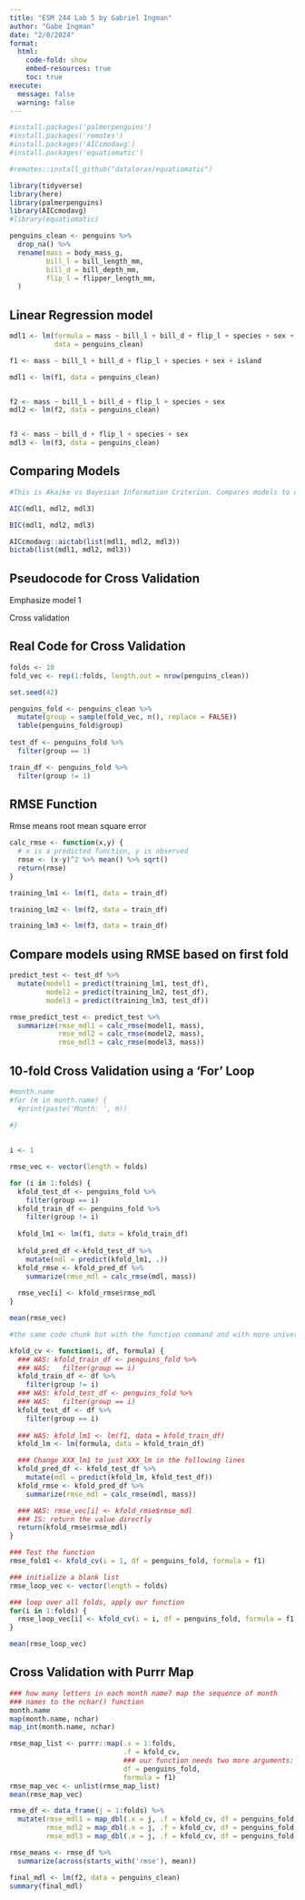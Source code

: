 ```yaml
---
title: "ESM 244 Lab 5 by Gabriel Ingman"
author: "Gabe Ingman"
date: "2/8/2024"
format: 
  html:
    code-fold: show
    embed-resources: true
    toc: true
execute:
  message: false
  warning: false
---
```


```r

#install.packages('palmerpenguins')
#install.packages('remotes')
#install.packages('AICcmodavg')
#install.packages('equatiomatic')

#remotes::install_github("datalorax/equatiomatic")

library(tidyverse)
library(here)
library(palmerpenguins)
library(AICcmodavg)
#library(equatiomatic)

```

```r

penguins_clean <- penguins %>% 
  drop_na() %>% 
  rename(mass = body_mass_g,
         bill_l = bill_length_mm,
         bill_d = bill_depth_mm,
         flip_l = flipper_length_mm,
  )

```

## Linear Regression model

```r

mdl1 <- lm(formula = mass ~ bill_l + bill_d + flip_l + species + sex + island, 
           data = penguins_clean)

```

```r

f1 <- mass ~ bill_l + bill_d + flip_l + species + sex + island

mdl1 <- lm(f1, data = penguins_clean)


f2 <- mass ~ bill_l + bill_d + flip_l + species + sex
mdl2 <- lm(f2, data = penguins_clean)


f3 <- mass ~ bill_d + flip_l + species + sex
mdl3 <- lm(f3, data = penguins_clean)
```

## Comparing Models

```r

#This is Akaike vs Bayesian Information Criterion. Compares models to one another based on a series of criteria. BIC is more strict. They provide information regarding whether the model is a good fit for the data or not.

AIC(mdl1, mdl2, mdl3)

BIC(mdl1, mdl2, mdl3)

AICcmodavg::aictab(list(mdl1, mdl2, mdl3))
bictab(list(mdl1, mdl2, mdl3))

```

## Pseudocode for Cross Validation

Emphasize model 1

Cross validation

## Real Code for Cross Validation

```r

folds <- 10
fold_vec <- rep(1:folds, length.out = nrow(penguins_clean))

set.seed(42)

penguins_fold <- penguins_clean %>% 
  mutate(group = sample(fold_vec, n(), replace = FALSE))
  table(penguins_fold$group)
  
test_df <- penguins_fold %>% 
  filter(group == 1)

train_df <- penguins_fold %>% 
  filter(group != 1)


```

## RMSE Function

Rmse means root mean square error

```r

calc_rmse <- function(x,y) {
  # x is a predicted function, y is observed
  rmse <- (x-y)^2 %>% mean() %>% sqrt()
  return(rmse)
}

```

```r

training_lm1 <- lm(f1, data = train_df)

training_lm2 <- lm(f2, data = train_df)

training_lm3 <- lm(f3, data = train_df)
```

## Compare models using RMSE based on first fold

```r

predict_test <- test_df %>%
  mutate(model1 = predict(training_lm1, test_df),
         model2 = predict(training_lm2, test_df),
         model3 = predict(training_lm3, test_df)) 

rmse_predict_test <- predict_test %>% 
  summarize(rmse_mdl1 = calc_rmse(model1, mass),
            rmse_mdl2 = calc_rmse(model2, mass),
            rmse_mdl3 = calc_rmse(model3, mass))

```

## 10-fold Cross Validation using a 'For' Loop

```r

#month.name
#for (m in month.name) {
  #print(paste('Month: ', m))
  
#}
  

```

```r

i <- 1

rmse_vec <- vector(length = folds)

for (i in 1:folds) {
  kfold_test_df <- penguins_fold %>% 
    filter(group == i)
  kfold_train_df <- penguins_fold %>% 
    filter(group != i)
  
  kfold_lm1 <- lm(f1, data = kfold_train_df)
  
  kfold_pred_df <-kfold_test_df %>% 
    mutate(mdl = predict(kfold_lm1, .))
  kfold_rmse <- kfold_pred_df %>% 
    summarize(rmse_mdl = calc_rmse(mdl, mass))
  
  rmse_vec[i] <- kfold_rmse$rmse_mdl
}

mean(rmse_vec)

```

```r

#the same code chunk but with the function command and with more universal things

kfold_cv <- function(i, df, formula) {
  ### WAS: kfold_train_df <- penguins_fold %>%
  ### WAS:   filter(group == i)
  kfold_train_df <- df %>%
    filter(group != i)
  ### WAS: kfold_test_df <- penguins_fold %>%
  ### WAS:   filter(group == i)
  kfold_test_df <- df %>%
    filter(group == i)
  
  ### WAS: kfold_lm1 <- lm(f1, data = kfold_train_df)
  kfold_lm <- lm(formula, data = kfold_train_df)

  ### Change XXX_lm1 to just XXX_lm in the following lines
  kfold_pred_df <- kfold_test_df %>%
    mutate(mdl = predict(kfold_lm, kfold_test_df))
  kfold_rmse <- kfold_pred_df %>%
    summarize(rmse_mdl = calc_rmse(mdl, mass))

  ### WAS: rmse_vec[i] <- kfold_rmse$rmse_mdl
  ### IS: return the value directly
  return(kfold_rmse$rmse_mdl)
}

```

```r

### Test the function
rmse_fold1 <- kfold_cv(i = 1, df = penguins_fold, formula = f1)

### initialize a blank list
rmse_loop_vec <- vector(length = folds)

### loop over all folds, apply our function
for(i in 1:folds) {
  rmse_loop_vec[i] <- kfold_cv(i = i, df = penguins_fold, formula = f1)
}

mean(rmse_loop_vec)

```

## Cross Validation with Purrr Map

```r
### how many letters in each month name? map the sequence of month 
### names to the nchar() function
month.name
map(month.name, nchar)
map_int(month.name, nchar)
```

```r

rmse_map_list <- purrr::map(.x = 1:folds, 
                            .f = kfold_cv, 
                            ### our function needs two more arguments:
                            df = penguins_fold, 
                            formula = f1)
rmse_map_vec <- unlist(rmse_map_list)
mean(rmse_map_vec)
```

```r

rmse_df <- data_frame(j = 1:folds) %>% 
  mutate(rmse_mdl1 = map_dbl(.x = j, .f = kfold_cv, df = penguins_fold, formula = f1),
         rmse_mdl2 = map_dbl(.x = j, .f = kfold_cv, df = penguins_fold, formula = f2),
         rmse_mdl3 = map_dbl(.x = j, .f = kfold_cv, df = penguins_fold, formula = f3))

rmse_means <- rmse_df %>%
  summarize(across(starts_with('rmse'), mean))

```

```r

final_mdl <- lm(f2, data = penguins_clean)
summary(final_mdl)

```
